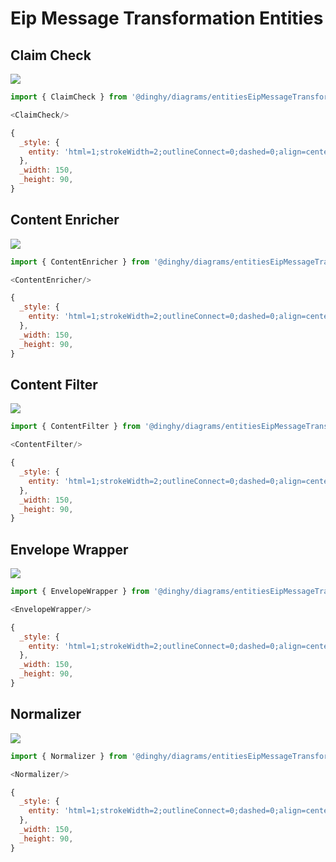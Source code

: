 
# Eip Message Transformation Entities


## Claim Check

<Tabs>
  <TabItem value="Preview">

![](./claim-check.png#drawio)

  </TabItem>
  <TabItem value="Usage">
    
```js
import { ClaimCheck } from '@dinghy/diagrams/entitiesEipMessageTransformation'

<ClaimCheck/>
```

  </TabItem>
  <TabItem value="Definition">
    
```js
{
  _style: {
    entity: 'html=1;strokeWidth=2;outlineConnect=0;dashed=0;align=center;fontSize=8;fillColor=#c0f5a9;verticalLabelPosition=bottom;verticalAlign=top;shape=mxgraph.eip.claim_check;',
  },
  _width: 150,
  _height: 90,
}
```

  </TabItem>
</Tabs>


## Content Enricher

<Tabs>
  <TabItem value="Preview">

![](./content-enricher.png#drawio)

  </TabItem>
  <TabItem value="Usage">
    
```js
import { ContentEnricher } from '@dinghy/diagrams/entitiesEipMessageTransformation'

<ContentEnricher/>
```

  </TabItem>
  <TabItem value="Definition">
    
```js
{
  _style: {
    entity: 'html=1;strokeWidth=2;outlineConnect=0;dashed=0;align=center;fontSize=8;fillColor=#c0f5a9;verticalLabelPosition=bottom;verticalAlign=top;shape=mxgraph.eip.content_enricher;',
  },
  _width: 150,
  _height: 90,
}
```

  </TabItem>
</Tabs>


## Content Filter

<Tabs>
  <TabItem value="Preview">

![](./content-filter.png#drawio)

  </TabItem>
  <TabItem value="Usage">
    
```js
import { ContentFilter } from '@dinghy/diagrams/entitiesEipMessageTransformation'

<ContentFilter/>
```

  </TabItem>
  <TabItem value="Definition">
    
```js
{
  _style: {
    entity: 'html=1;strokeWidth=2;outlineConnect=0;dashed=0;align=center;fontSize=8;fillColor=#c0f5a9;verticalLabelPosition=bottom;verticalAlign=top;shape=mxgraph.eip.content_filter;',
  },
  _width: 150,
  _height: 90,
}
```

  </TabItem>
</Tabs>


## Envelope Wrapper

<Tabs>
  <TabItem value="Preview">

![](./envelope-wrapper.png#drawio)

  </TabItem>
  <TabItem value="Usage">
    
```js
import { EnvelopeWrapper } from '@dinghy/diagrams/entitiesEipMessageTransformation'

<EnvelopeWrapper/>
```

  </TabItem>
  <TabItem value="Definition">
    
```js
{
  _style: {
    entity: 'html=1;strokeWidth=2;outlineConnect=0;dashed=0;align=center;fontSize=8;fillColor=#c0f5a9;verticalLabelPosition=bottom;verticalAlign=top;shape=mxgraph.eip.envelope_wrapper;',
  },
  _width: 150,
  _height: 90,
}
```

  </TabItem>
</Tabs>


## Normalizer

<Tabs>
  <TabItem value="Preview">

![](./normalizer.png#drawio)

  </TabItem>
  <TabItem value="Usage">
    
```js
import { Normalizer } from '@dinghy/diagrams/entitiesEipMessageTransformation'

<Normalizer/>
```

  </TabItem>
  <TabItem value="Definition">
    
```js
{
  _style: {
    entity: 'html=1;strokeWidth=2;outlineConnect=0;dashed=0;align=center;fontSize=8;fillColor=#c0f5a9;verticalLabelPosition=bottom;verticalAlign=top;shape=mxgraph.eip.normalizer;',
  },
  _width: 150,
  _height: 90,
}
```

  </TabItem>
</Tabs>

